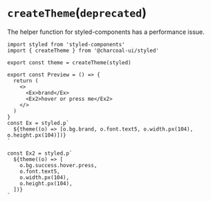 
<Meta title="styled/createTheme" />

# `createTheme`(`deprecated`)

The helper function for styled-components has a performance issue.

```tsx
import styled from 'styled-components'
import { createTheme } from '@charcoal-ui/styled'

export const theme = createTheme(styled)

export const Preview = () => {
  return (
    <>
      <Ex>brand</Ex>
      <Ex2>hover or press me</Ex2>
    </>
  )
}
const Ex = styled.p`
  ${theme((o) => [o.bg.brand, o.font.text5, o.width.px(104), o.height.px(104)])}
`

const Ex2 = styled.p`
  ${theme((o) => [
    o.bg.success.hover.press,
    o.font.text5,
    o.width.px(104),
    o.height.px(104),
  ])}
`
```
